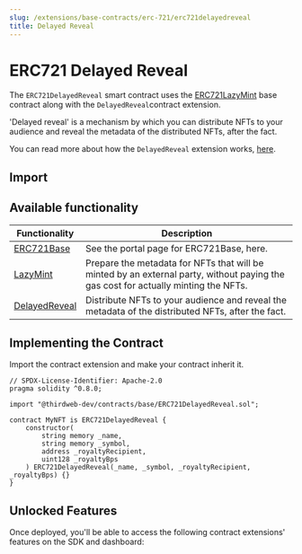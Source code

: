 ```yaml
---
slug: /extensions/base-contracts/erc-721/erc721delayedreveal
title: Delayed Reveal
---
```



# ERC721 Delayed Reveal

The `ERC721DelayedReveal` smart contract uses the [ERC721LazyMint](/extensions/base-contracts/erc-721/erc721lazymint) base contract along with the `DelayedReveal`contract extension.

'Delayed reveal' is a mechanism by which you can distribute NFTs to your audience and reveal the metadata of the distributed NFTs, after the fact.

You can read more about how the `DelayedReveal` extension works, [here](https://blog.thirdweb.com/delayed-reveal-nfts).

<ViewContractCodeButton
  link="https://github.com/thirdweb-dev/contracts/blob/main/contracts/base/ERC721DelayedReveal.sol"
  name="ERC721DelayedReveal"
/>

## Import

<ImportSnippet type="base" category="ERC721" name="ERC721DelayedReveal" />

## Available functionality

| Functionality                                               | Description                                                                                                                        |
| ----------------------------------------------------------- | ---------------------------------------------------------------------------------------------------------------------------------- |
| [ERC721Base](/extensions/base-contracts/erc-721/erc721base) | See the portal page for ERC721Base, here.                                                                                          |
| [LazyMint](/extensions/features/lazymint)                   | Prepare the metadata for NFTs that will be minted by an external party, without paying the gas cost for actually minting the NFTs. |
| [DelayedReveal](/extensions/features/delayedreveal)         | Distribute NFTs to your audience and reveal the metadata of the distributed NFTs, after the fact.                                  |

## Implementing the Contract

Import the contract extension and make your contract inherit it.

```solidity
// SPDX-License-Identifier: Apache-2.0
pragma solidity ^0.8.0;

import "@thirdweb-dev/contracts/base/ERC721DelayedReveal.sol";

contract MyNFT is ERC721DelayedReveal {
    constructor(
        string memory _name,
        string memory _symbol,
        address _royaltyRecipient,
        uint128 _royaltyBps
    ) ERC721DelayedReveal(_name, _symbol, _royaltyRecipient, _royaltyBps) {}
}
```

## Unlocked Features

Once deployed, you'll be able to access the following contract extensions' features on the SDK and dashboard:

<div className="row" style={{ marginBottom: 24, flexWrap: 'wrap' }}>
<div className="col col--6" style={{marginTop:16}} >
  <QuickstartCard
    name="ERC721Base"
    link="/extensions/base-contracts/erc-721/erc721base#unlocked-features"
    image="/assets/icons/nft.png"
  />
</div>

<div className="col col--6" style={{ marginTop: 16 }}>
  <QuickstartCard
    name="DelayedReveal"
    link="/extensions/features/delayedreveal#unlocked-features"
    image="/assets/icons/general.png"
  />
</div>

</div>
